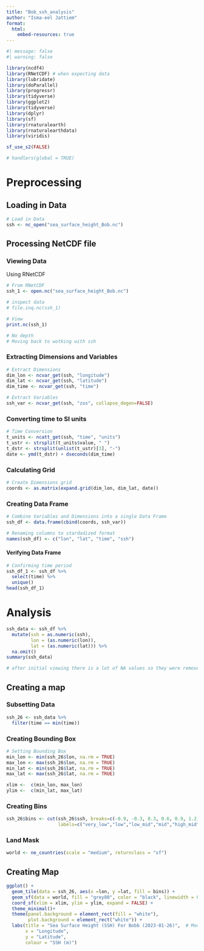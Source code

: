 ```yaml
---
title: "Bob_ssh_analysis"
author: "Isma-eel Jattiem"
format:
  html:
    embed-resources: true
---
```


```r
#| message: false
#| warning: false

library(ncdf4)
library(RNetCDF) # when expecting data
library(lubridate)
library(doParallel)
library(progressr)
library(tidyverse)
library(ggplot2)
library(tidyverse)
library(dplyr)
library(sf)
library(rnaturalearth)
library(rnaturalearthdata)
library(viridis)

sf_use_s2(FALSE)

# handlers(global = TRUE)
```

# Preprocessing

## Loading in Data
```r
# Load in Data
ssh <- nc_open("sea_surface_height_Bob.nc")
```

## Processing NetCDF file

### Viewing Data

Using RNetCDF

```r
# From RNetCDF
ssh_1 <- open.nc("sea_surface_height_Bob.nc")

# inspect data
# file.inq.nc(ssh_1)

# View
print.nc(ssh_1)

# No depth
# Moving back to wotking with ssh
```

### Extracting Dimensions and Variables

```r
# Extract Dimensions
dim_lon <- ncvar_get(ssh, "longitude")
dim_lat <- ncvar_get(ssh, "latitude")
dim_time <- ncvar_get(ssh, "time")

# Extract Variables 
ssh_var <- ncvar_get(ssh, "zos", collapse_degen=FALSE)
```

### Converting time to SI units

```r
# Time Conversion
t_units <- ncatt_get(ssh, "time", "units")
t_ustr <- strsplit(t_units$value, " ")
t_dstr <- strsplit(unlist(t_ustr)[3], "-")
date <- ymd(t_dstr) + dseconds(dim_time)

```

### Calculating Grid
```r
# Create Dimensions grid
coords <- as.matrix(expand.grid(dim_lon, dim_lat, date))

```


### Creating Data Frame
```r
# Combine Variables and Dimensions into a single Data Frame
ssh_df <- data.frame(cbind(coords, ssh_var))

# Renaming columns to stardadized format
names(ssh_df) <- c("lon", "lat", "time", "ssh")

```

#### Verifying Data Frame

```r
# Confirming time period
ssh_df_1 <- ssh_df %>%
  select(time) %>% 
  unique()
head(ssh_df_1)
```

# Analysis

```r
ssh_data <- ssh_df %>% 
  mutate(ssh = as.numeric(ssh),
         lon = (as.numeric(lon)),
         lat = (as.numeric(lat))) %>% 
  na.omit()
summary(ssh_data)

# after initial viewing there is a lot of NA values so they were removed
```

## Creating a map

### Subsetting Data
```r
ssh_26 <- ssh_data %>% 
  filter(time == min(time))
```

### Creating Bounding Box

```r
# Setting Bounding Box
min_lon <- min(ssh_26$lon, na.rm = TRUE)
max_lon <- max(ssh_26$lon, na.rm = TRUE)
min_lat <- min(ssh_26$lat, na.rm = TRUE)
max_lat <- max(ssh_26$lat, na.rm = TRUE)

xlim <-  c(min_lon, max_lon)
ylim <-  c(min_lat, max_lat)
```

### Creating Bins

```r
ssh_26$bins <- cut(ssh_26$ssh, breaks=c(-0.9, -0.3, 0.3, 0.6, 0.9, 1.2, 1.5, 1.8), 
                   labels=c("very_low","low","low_mid","mid","high_mid", "high", "very_high"))
```

### Land Mask

```r
world <- ne_countries(scale = "medium", returnclass = "sf")
```

## Creating Map

```r
ggplot() +
  geom_tile(data = ssh_26, aes(x =lon, y =lat, fill = bins)) + 
  geom_sf(data = world, fill = "grey80", color = "black", linewidth = 0.5) +
  coord_sf(xlim = xlim, ylim = ylim, expand = FALSE) +
  theme_minimal()+
  theme(panel.background = element_rect(fill = "white"), 
        plot.background = element_rect("white")) +
  labs(title = "Sea Surface Height (SSH) For Bobb (2023-01-26)",  # Modify the title as needed
       x = "Longitude",
       y = "Latitude",
       colour = "SSH (m)")


```


